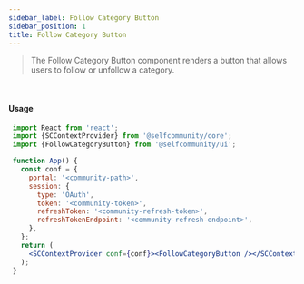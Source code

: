 ```yaml
---
sidebar_label: Follow Category Button
sidebar_position: 1
title: Follow Category Button
---
```


> The Follow Category Button component renders a button that allows users to follow or unfollow a category.


<br/>
<Anonymous><FollowCategoryButton/></Anonymous>

#### Usage

```jsx
 import React from 'react';
 import {SCContextProvider} from '@selfcommunity/core';
 import {FollowCategoryButton} from '@selfcommunity/ui';

 function App() {
   const conf = {
     portal: '<community-path>',
     session: {
       type: 'OAuth',
       token: '<community-token>',
       refreshToken: '<community-refresh-token>',
       refreshTokenEndpoint: '<community-refresh-endpoint>',
     },
   };
   return (
     <SCContextProvider conf={conf}><FollowCategoryButton /></SCContextProvider>
   );
 }
```